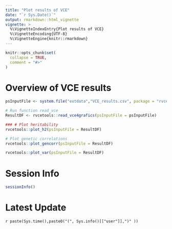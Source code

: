 ```yaml
---
title: "Plot results of VCE"
date: "`r Sys.Date()`"
output: rmarkdown::html_vignette
vignette: >
  %\VignetteIndexEntry{Plot results of VCE}
  %\VignetteEncoding{UTF-8}
  %\VignetteEngine{knitr::rmarkdown}
---
```


```r
knitr::opts_chunk$set(
  collapse = TRUE,
  comment = "#>"
)
```

# Overview of VCE results
```r
psInputFile <- system.file("extdata","VCE_results.csv", package = "rvcetools")
```


```r
# Run function read_vce
ResultDF <- rvcetools::read_vce4grafics(psInputFile = psInputFile)
```

```r
### # Plot heritability
rvcetools::plot_h2(psInputFile = ResultDF)
```


```r
# Plot genetic correlations
rvcetools::plot_gencorr(psInputFile = ResultDF)
```

```r
rvcetools::plot_var(psInputFile = ResultDF)
```


# Session Info
```r
sessionInfo()
```

# Latest Update
`r paste(Sys.time(),paste0("(", Sys.info()[["user"]],")" ))`
